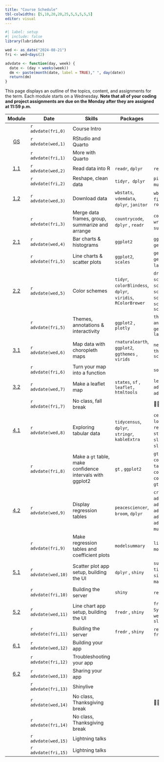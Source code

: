 ```yaml
---
title: "Course Schedule"
tbl-colwidths: [5,10,20,20,25,5,5,5,5,5]
editor: visual
---
```


```r
#| label: setup
#| include: false
library(lubridate)

wed <- as_date("2024-08-21")
fri <- wed+days(2)

advdate <- function(day, week) {
  date <- (day + weeks(week))
  dm <- paste(month(date, label = TRUE)," ", day(date))
  return(dm)  
}
```

This page displays an outline of the topics, content, and assignments for the term. Each module starts on a Wednesday. **Note that all of your coding and project assignments are due on the Monday after they are assigned at 11:59 p.m.**

::: column-screen-inset-right
|                        Module                        | Date                | Skills                                                    | Packages                                                     | Functions                                                                                                                                                                           |                                      Readings                                       |                                                                  Reference                                                                  |           Slides           |                                                                                             Videos                                                                                              |                           Assignments                            |
|:----------------------------------------------------:|---------------------|-----------------------------------------------------------|--------------------------------------------------------------|-------------------------------------------------------------------------------------------------------------------------------------------------------------------------------------|:-----------------------------------------------------------------------------------:|:-------------------------------------------------------------------------------------------------------------------------------------------:|:--------------------------:|:-----------------------------------------------------------------------------------------------------------------------------------------------------------------------------------------------:|:----------------------------------------------------------------:|
|                                                      | `r advdate(fri,0)`  | Course Intro                                              |                                                              |                                                                                                                                                                                     |                                                                                     |                                                                                                                                             |                            |                                                                                                                                                                                                 |                                                                  |
| [GS](/modules/getting-started.qmd "Getting Started") | `r advdate(wed,1)`  | RStudio and Quarto                                        |                                                              |                                                                                                                                                                                     |                                                                                     |                        [📖](https://www.tidyverse.org/blog/2017/12/workflow-vs-script/ "project-oriented workflow")                         | [🖥️](slides/week-2.1.qmd)  |                                                                       [🖥️](https://youtu.be/gssjyyl7vxI "R and RStudio")                                                                        |                                                                  |
|                                                      | `r advdate(fri,1)`  | More with Quarto                                          |                                                              |                                                                                                                                                                                     |                                                                                     |                                          [📖](https://happygitwithr.com/ "Chaps 4, 6, 7, 9 & 12")                                           | [🖥️](slides/week-2.2.qmd)  |                                           [🖥️](https://youtu.be/c654j7aQjcg "Quarto")[🖥️](https://youtu.be/ApvMnAfQe8A "GitHub and GitHub Classroom")                                           |                                                                  |
|     [1.1](/modules/module-1.1.qmd "Module 1.1")      | `r advdate(wed,2)`  | Read data into R                                          | `readr`, `dplyr`                                             | `read_csv()`, `glimpse()`                                                                                                                                                           |                                                                                     |                                 [📖](https://r4ds.hadley.nz/data-import.html#introduction "r4ds 8.1 & 8.2")                                 | [🖥️](slides/week-3.1.qmd)  |                               [🖥️](https://youtu.be/YLOaKB8dfF4 "Downloading World Bank data")[🖥️](https://youtu.be/XOGXn8IiHK8 "Reading data from a flat file")                                |                                                                  |
|                                                      | `r advdate(fri,2)`  | Reshape, clean data                                       | `tidyr, dplyr`                                               | `pivot_longer(), mutate()`, `mutate_at()`, `substring()`                                                                                                                            |                                                                                     |                                        [📖](https://r4ds.hadley.nz/data-tidy.html "r4ds 6.1 & 6.3")                                         | [🖥️](slides/week-3.2.qmd)  |             [🖥️](https://youtu.be/ud36szsO9a4 "Reshaping data")[🖥️](https://youtu.be/-JT8JSR1z5A "Strings & variable types")[🖥️](https://youtu.be/7bgoebbzfKQ "Cleaning var names")             |                                                                  |
|     [1.2](/modules/module-1.2.qmd "Module 1.2")      | `r advdate(wed,3)`  | Download data                                             | `wbstats`, `vdemdata`, `dplyr`, `janitor`                    | `wb_data()`, `vdem`, `select_()`, `filter()`, `case_match()`, `round_to_fraction()`                                                                                                 |    [📖](https://link.springer.com/article/10.1057/palgrave.ap.5500151 "Norris")     |                                                                                                                                             | [🖥️](slides/week-4.1.qmd)  |                           [🖥️](https://youtu.be/cBRTP2imt_o "Dowload data from the World Bank")[🖥️](https://youtu.be/7CvYTeMP_PU "Filter data and select variables")                            |                                                                  |
|                                                      | `r advdate(fri,3)`  | Merge data frames, group, summarize and arrange           | `countrycode`, `dplyr` , `readr`                             | `countrycode()`, `left_join()`, `write_csv()`, `group_by()`, `summarize()`, `arrange()`                                                                                             |                                                                                     | [📖](https://r4ds.hadley.nz/joins.html#sec-mutating-joins "r4ds, 20.3") [📖](https://r4ds.hadley.nz/data-transform.html#groups "r4ds, 4.5") | [🖥️](slides/week-4.2.qmd)  | [🖥️](https://youtu.be/ZGD0kO_iwAM "Add country codes to data frame")[🖥️](https://youtu.be/wNF3ZPneHWw "Merge two data frames")[🖥️](https://youtu.be/2nX9p6arQjg "Group, summarize and arrange") | [🧮](/assignments/coding-assignment-1.qmd "Coding Assignment 1") |
|     [2.1](/modules/module-2.1.qmd "Module 2.1")      | `r advdate(wed,4)`  | Bar charts & histograms                                   | `ggplot2`                                                    | `ggplot()`, `geom_col()`, `geom_histogram()`, `aes()`, `labs()`                                                                                                                     |                                                                                     |        [📖](https://r4ds.hadley.nz/data-visualize.html "r4ds, 2")[📖](https://r4ds.hadley.nz/communication.html#labels "r4ds, 12.2")        | [🖥️](slides/week-5.1.qmd)  |                                                 [🖥️](https://youtu.be/hl02sVTyCRA "Bar charts")[🖥️](https://youtu.be/LuNDAIQXx9w "Histograms")                                                  |                                                                  |
|                                                      | `r advdate(fri,5)`  | Line charts & scatter plots                               | `ggplot2`, `scales`                                          | `geom_line()` , `geom_point()`, `geom_smooth()`, `scale_x_log10(),` `label_number()`, `geom_text()`                                                                                 |                                                                                     |                                         [📖](https://r4ds.hadley.nz/layers.html "r4ds, 10.1-10.4")                                          | [🖥️](slides/week-5.2.qmd)  |                                               [🖥️](https://youtu.be/cHos9y261SQ "Line charts")[🖥️](https://youtu.be/Cvme3C268wE "Scatter plots")                                                |                                                                  |
|     [2.2](/modules/module-2.2.qmd "Module 2.2")      | `r advdate(wed,5)`  | Color schemes                                             | `tidyr`, `colorBlindess`, `dplyr`, `viridis`, `RColorBrewer` | `drop_na()`, `cvdPlot()`, `scale_fill_manual()`, `scale_fill_viridis_d()`, `scale_fill_brewer()`, `scale_color_manual()`, `scale_color_viridis_d()`, `scale_color_brewer`           |     [📖](https://www-jstor-org.proxygw.wrlc.org/stable/1951731?seq=8 "Lipset")      |                                     [📖](https://r4ds.hadley.nz/communication.html#scales "r4ds, 12.4")                                     | [🖥️](slides/week-6.1.qmd)  |                                                                       [🖥️](https://youtu.be/fBCtSjg_-Ik "Color schemes")                                                                        |                                                                  |
|                                                      | `r advdate(fri,5)`  | Themes, annotations & interactivity                       | `ggplot2` , `plotly`                                         | `theme_dark()`, `theme_minimal()`, `annotate()`, `geom_hline()`, ``` geom_vline(),``ggplotly() ```, `layout()`                                                                      |                                                                                     |                               [📖](https://r4ds.hadley.nz/communication.html#annotations "r4ds, 12.3 & 12.5")                               | [🖥️](slides/week-6.2.qmd)  |                          [🖥️](https://youtu.be/Le0OJXdsy3o "Themes")[🖥️](https://youtu.be/uEpBMgWilXc "Annotations")[🖥️](https://youtu.be/T-7jtbcwaJ0 "Interactivity")                          | [🧮](/assignments/coding-assignment-2.qmd "Coding Assignment 2") |
|     [3.1](/modules/module-3.1.qmd "Module 3.1")      | `r advdate(wed,6)`  | Map data with choropleth maps                             | `rnaturalearth`, `ggplot2`, `ggthemes` , `virids`            | `ne_countries()`, `geom_sf()`, `theme_map()` , `theme()` , `scale_fill_viridis_c()`                                                                                                 |                                                                                     |                                                                                                                                             | [🖥️](slides/week-7.1.qmd)  |                                          [🖥️](https://youtu.be/HB3PMF93hzs "Choropleth maps")[🖥️](https://youtu.be/5RnnGov3Iw4 "Map World Bank data")                                           |                                                                  |
|                                                      | `r advdate(fri,6)`  | Turn your map into a function                             |                                                              | `souce()`, `function()`                                                                                                                                                             | [📖](https://www-jstor-org.proxygw.wrlc.org/stable/j.ctt7s3wz.10 "Ross, Chapter 3") |                                           [📖](https://r4ds.hadley.nz/functions "r4ds, chap. 25")                                           | [🖥️](slides/week-7.2.qmd)  |                                                               [🖥️](https://youtu.be/m42vrbEEHT4 "Turn your map into a function")                                                                |                                                                  |
|     [3.2](/modules/module-3.2.qmd "Module 3.2")      | `r advdate(wed,7)`  | Make a leaflet map                                        | `states`, `sf` , `leaflet,` `htmltools`                      | `leaflet()`, `st_as_sf()` , `addTiles()`, `addMarkers()`,`addProviderTiles()`                                                                                                       |                                                                                     |                                                                                                                                             | [🖥️](slides/week-8.1.qmd)  |               [🖥️](https://youtu.be/If2PwFv90iI "Upload UCDP data")[🖥️](https://youtu.be/hHUPqgHRqYU "Make a leaflet map")[🖥️](https://youtu.be/qLYeSsoDvgs "Customize your map")               |                                🧮                                |
|                                                      | `r advdate(fri,7)`  | No class, fall break                                      |                                                              | 🍁🍂🎃                                                                                                                                                                              |                                                                                     |                                                                                                                                             |                            |                                                                                                                                                                                                 |                                                                  |
|     [4.1](/modules/module-4.1.qmd "Module 4.1")      | `r advdate(wed,8)`  | Exploring tabular data                                    | `tidycensus`, `dplyr`, `stringr`, `kableExtra`               | `census_api_key()`, `load_variables()`, `get_acs()`, `rename()`, `rename_with`, `str_remove()`, `kable()`, `slice_max()`, `slice_min()`, `slice_sample()`, `bind_rows()`            |                                                                                     |                                                                                                                                             | [🖥️](slides/week-9.1.qmd)  |                   [🖥️](Working%20with%20tidycensus "https://www.youtube.com/embed/wo9vZccmqwc")[🖥️](https://www.youtube.com/embed/wo9vZccmqwc "Explore data with kableExtra")                   |                                                                  |
|                                                      | `r advdate(fri,8)`  | Make a `gt` table, make confidence intervals with ggplot2 | `gt` , `ggplot2`                                             | `gt()`, `tab_header()`, `cols_label()`, `fmt_currency()`, `tab_source_note()`, `cols_width()`, `opt_table_font()`, `cols_align()`, `tab_options()`, `gtsave()` , `geom_errorbar()`  |                                                                                     |                                                                                                                                             | [🖥️](slides/week-9.2.qmd)  |                           [🖥️](https://www.youtube.com/embed/wo9vZccmqwc "Make a gt table")[🖥️](https://www.youtube.com/embed/wo9vZccmqwc "Make a coefficient plot")                            |                                                                  |
|     [4.2](/modules/module-4.2.qmd "Module 4.2")      | `r advdate(wed,9)`  | Display regression tables                                 | `peacesciencer`, `broom`, `dplyr`                            | `create_stateyears()`, `add_ucdp_acd()`, `add_democracy()`, `add_creg_fractionalization()`, `add_sdp_gdp()`, `add_rugged_terrain()`, `tidy()`, `mutate_if()`, `glm()`, `binomial()` |            [📖](https://www.jstor.org/stable/3118222 "Fearon & Laitin")             |                                                                                                                                             | [🖥️](slides/week-10.1.qmd) |                                                                                               🖥️                                                                                                |                                                                  |
|                                                      | `r advdate(fri,9)`  | Make regression tables and coefficient plots              | `modelsummary`                                               | `list()`, `modelsummary()`, `modelplot()`, `rev()`                                                                                                                                  |                                                                                     |                                                                                                                                             |                            |                                                                                              🖥️🖥️                                                                                               | [✍️](project/project-assignment-1.qmd "Project Assignment 1") 🧮 |
|     [5.1](/modules/module-5.1.qmd "Module 5.1")      | `r advdate(wed,10)` | Scatter plot app setup, building the UI                   | `dplyr` , `shiny`                                            | `summarize_all()`, `fluidPage()`, `titlePanel()`, `sidebarLayout()`, `sidebarPanel()`, `selectInput()`, `mainPanel()`, `plotOutput()`                                               |                                                                                     |                                                                                                                                             | [🖥️](slides/week-11.1.qmd) |                                                                                              🖥️🖥️                                                                                               |                                                                  |
|                                                      | `r advdate(fri,10)` | Building the server                                       | `shiny`                                                      | `renderPlot()`, `shinyApp()`                                                                                                                                                        |                                                                                     |                                                                                                                                             |                            |                                                                                               🖥️                                                                                                |                                                                  |
|     [5.2](/modules/module-5.2.qmd "Module 5.2")      | `r advdate(wed,11)` | Line chart app setup, building the UI                     | `fredr` , `shiny`                                            | `fredr_set_key()` , `as.Date()` , `Sys.Date()` , `column()`, `wellPanel()`, `helpText()`, `sliderInput()`                                                                           |       [📖](https://muse-jhu-edu.proxygw.wrlc.org/article/225602 "Huntington")       |                                                                                                                                             | [🖥️](slides/week-12.1.qmd) |                                                                                              🖥️🖥️                                                                                               |                                                                  |
|                                                      | `r advdate(fri,11)` | Building the server                                       | `fredr` , `shiny`                                            | `reactive()`, `fredr()`, `fred_indicator()`                                                                                                                                         |                                                                                     |                                                                                                                                             |                            |                                                                                               🖥️                                                                                                | [✍️](project/project-assignment-2.qmd "Project Assignment 2") 🧮 |
|     [6.1](/modules/module-6.1.qmd "Module 6.1")      | `r advdate(wed,12)` | Building your app                                         |                                                              |                                                                                                                                                                                     |                                                                                     |                                                                                                                                             |                            |                                                                                               🖥️                                                                                                |                                                                  |
|                                                      | `r advdate(fri,12)` | Troubleshooting your app                                  |                                                              |                                                                                                                                                                                     |                                                                                     |                                                                                                                                             |                            |                                                                                                                                                                                                 |                                                                  |
|     [6.2](/modules/module-6.2.qmd "Module 6.2")      | `r advdate(wed,13)` | Sharing your app                                          |                                                              |                                                                                                                                                                                     |                                                                                     |                                                                                                                                             |                            |                                                                                               🖥️                                                                                                |                                                                  |
|                                                      | `r advdate(fri,13)` | Shinylive                                                 |                                                              |                                                                                                                                                                                     |                                                                                     |                                                                                                                                             |                            |                                                                                                                                                                                                 |                                                                  |
|                                                      | `r advdate(wed,14)` | No class, Thanksgiving break                              |                                                              | 🦃🥧🍂                                                                                                                                                                              |                                                                                     |                                                                                                                                             |                            |                                                                                                                                                                                                 |                                                                  |
|                                                      | `r advdate(fri,14)` | No class, Thanksgiving break                              |                                                              |                                                                                                                                                                                     |                                                                                     |                                                                                                                                             |                            |                                                                                                                                                                                                 |                                                                  |
|                                                      | `r advdate(wed,15)` | Lightning talks                                           |                                                              |                                                                                                                                                                                     |                                                                                     |                                                                                                                                             |                            |                                                                                                                                                                                                 |                                                                  |
|                                                      | `r advdate(fri,15)` | Lightning talks                                           |                                                              |                                                                                                                                                                                     |                                                                                     |                                                                                                                                             |                            |                                                                                                                                                                                                 |  [✍️](project/project-assignment-3.qmd "Project Assignment 3")   |
:::
